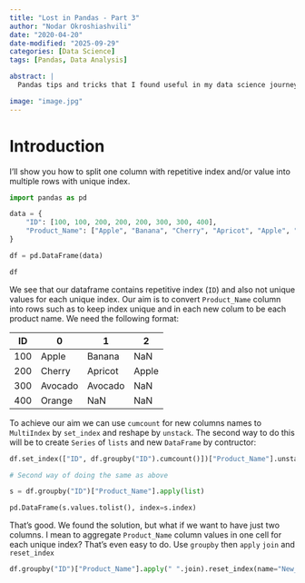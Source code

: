 ```yaml
---
title: "Lost in Pandas - Part 3"
author: "Nodar Okroshiashvili"
date: "2020-04-20"
date-modified: "2025-09-29"
categories: [Data Science]
tags: [Pandas, Data Analysis]

abstract: |
  Pandas tips and tricks that I found useful in my data science journey.

image: "image.jpg"
---
```


# Introduction

I'll show you how to split one column with repetitive index and/or value into multiple rows with unique index.

```python

import pandas as pd

```

```python

data = {
    "ID": [100, 100, 200, 200, 200, 300, 300, 400],
    "Product_Name": ["Apple", "Banana", "Cherry", "Apricot", "Apple", "Avocado", "Avocado", "Orange"],
}

df = pd.DataFrame(data)

df

```

We see that our dataframe contains repetitive index (```ID```) and also not unique values for each unique index. Our aim is to convert ```Product_Name``` column into rows such as to keep index unique and in each new colum to be each product name. We need the following format:


|   ID  | 0 | 1 | 2 |
| --- | --- | --- | --- |
| 100 | Apple | Banana | NaN |
| 200 | Cherry | Apricot | Apple |
| 300 | Avocado | Avocado | NaN |
| 400 | Orange | NaN | NaN |


To achieve our aim we can use ```cumcount``` for new columns names to ```MultiIndex``` by ```set_index``` and reshape by ```unstack```. The second way to do this will be to create ```Series``` of ```lists``` and new ```DataFrame``` by contructor:

```python

df.set_index(["ID", df.groupby("ID").cumcount()])["Product_Name"].unstack()

```

```python

# Second way of doing the same as above

s = df.groupby("ID")["Product_Name"].apply(list)

pd.DataFrame(s.values.tolist(), index=s.index)

```

That's good. We found the solution, but what if we want to have just two columns. I mean to aggregate ```Product_Name``` column values in one cell for each unique index? That's even easy to do. Use ```groupby``` then ```apply``` ```join``` and ```reset_index```

```python

df.groupby("ID")["Product_Name"].apply(" ".join).reset_index(name="New_Product_Name")

```
